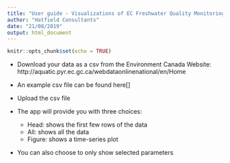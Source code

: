 ```yaml
---
title: "User guide - Visualizations of EC Freshwater Quality Monitoring and Surveillance Online Data"
author: "Hatfield Consultants"
date: "21/08/2019"
output: html_document
---
```


```r
knitr::opts_chunk$set(echo = TRUE)
```

* Download your data as a csv from the Environment Canada Website: http://aquatic.pyr.ec.gc.ca/webdataonlinenational/en/Home

* An example csv file can be found here[]

* Upload the csv file

* The app will provide you with three choices:
  + Head: shows the first few rows of the data
  + All: shows all the data
  + Figure: shows a time-series plot

* You can also choose to only show selected parameters

